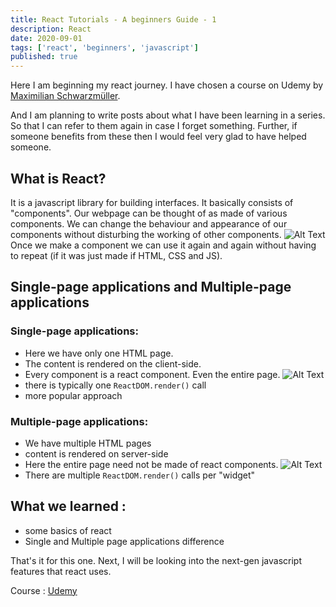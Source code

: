 ```yaml
---
title: React Tutorials - A beginners Guide - 1
description: React
date: 2020-09-01
tags: ['react', 'beginners', 'javascript']
published: true
---
```



Here I am beginning my react journey. I have chosen a course on Udemy by [Maximilian Schwarzmüller](twitter/com/@maxedapps).

And I am planning to write posts about what I have been learning in a series. So that I can refer to them again in case I forget something. Further, if someone benefits from these then I would feel very glad to have helped someone.

## What is React?
It is a javascript library for building interfaces. It basically consists of "components". Our webpage can be thought of as made of various components. We can change the behaviour and appearance of our components without disturbing the working of other components.
![Alt Text](https://ik.imagekit.io/thewebdev/React-Tutorials/1/1_WaIYVEWLz.jpg)
Once we make a component we can use it again and again without having to repeat (if it was just made if HTML, CSS and JS).

## Single-page applications and Multiple-page applications
### Single-page applications:

- Here we have only one HTML page.
- The content is rendered on the client-side.
- Every component is a react component. Even the entire page.
![Alt Text](https://ik.imagekit.io/thewebdev/React-Tutorials/1/2_rgiuwJqvAo.jpg)
- there is typically one `ReactDOM.render()` call
- more popular approach

### Multiple-page applications:
- We have multiple HTML pages
- content is rendered on server-side
- Here the entire page need not be made of react components.
![Alt Text](https://ik.imagekit.io/thewebdev/React-Tutorials/1/3_dJ0VTh4p18.jpg)
- There are multiple `ReactDOM.render()` calls per "widget"

## What we learned :
- some basics of react
- Single and Multiple page applications difference

That's it for this one. Next, I will be looking into the next-gen javascript features that react uses.

Course : [Udemy](https://www.udemy.com/course/react-the-complete-guide-incl-redux/)